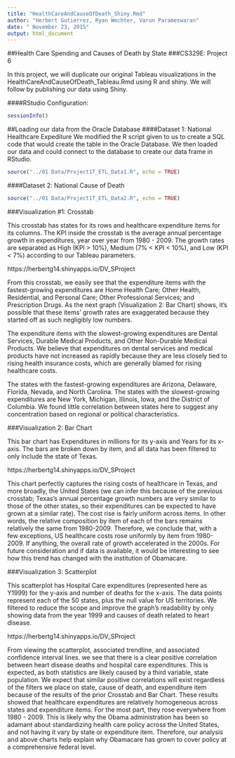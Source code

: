 ```yaml
---
title: "HealthCareAndCauseOfDeath_Shiny.Rmd"
author: "Herbert Gutierrez, Ryan Wechter, Varun Parameswaran"
date: " November 23, 2015"
output: html_document
---
```


##Health Care Spending and Causes of Death by State
###CS329E: Project 6

In this project, we will duplicate our original Tableau visualizations in the HealthCareAndCauseOfDeath_Tableau.Rmd using R and shiny. We will follow by publishing our data using Shiny.

####RStudio Configuration:
```r
sessionInfo()
```


##Loading our data from the Oracle Database
####Dataset 1: National Healthcare Expediture
We modified the R script given to us to create a SQL code that would create the table in the Oracle Database.  We then loaded our data and could connect to the database to create our data frame in RStudio.
```r
source("../01 Data/Project1T_ETL_Data1.R", echo = TRUE)
```


####Dataset 2: National Cause of Death
```r
source("../01 Data/Project1T_ETL_Data2.R", echo = TRUE)
```


###Visualization #1: Crosstab

This crosstab has states for its rows and healthcare expenditure items for its columns. The KPI inside the crosstab is the average annual percentage growth in expenditures, year over year from 1980 - 2009. The growth rates are separated as High (KPI > 10%), Medium (7% < KPI < 10%), and Low (KPI < 7%) according to our Tableau parameters. 


https://herbertg14.shinyapps.io/DV_SProject


From this crosstab, we easily see that the expenditure items with the fastest-growing expenditures are Home Health Care; Other Health, Residential, and Personal Care; Other Professional Services; and Prescription Drugs. As the next graph (Visualization 2: Bar Chart) shows, it's possible that these items' growth rates are exaggerated because they started off as such negligibly low numbers.

The expenditure items with the slowest-growing expenditures are Dental Services, Durable Medical Products, and Other Non-Durable Medical Products. We believe that expenditures on dental services and medical products have not increased as rapidly because they are less closely tied to rising health insurance costs, which are generally blamed for rising healthcare costs.

The states with the fastest-growing expenditures are Arizona, Delaware, Florida, Nevada, and North Carolina. The states with the slowest-growing expenditures are New York, Michigan, Illinois, Iowa, and the District of Columbia. We found little correlation between states here to suggest any concentration based on regional or political characteristics.

###Visualization 2: Bar Chart

This bar chart has Expenditures in millions for its y-axis and Years for its x-axis. The bars are broken down by item, and all data has been filtered to only include the state of Texas.

https://herbertg14.shinyapps.io/DV_SProject

This chart perfectly captures the rising costs of healthcare in Texas, and more broadly, the United States (we can infer this because of the previous crosstab; Texas's annual percentage growth numbers are very similar to those of the other states, so their expenditures can be expected to have grown at a similar rate). The cost rise is fairly uniform across items. In other words, the relative composition by item of each of the bars remains relatively the same from 1980-2009. Therefore, we conclude that, with a few exceptions, US healthcare costs rose uniformly by item from 1980-2009. If anything, the overall rate of growth accelerated in the 2000s. For future consideration and if data is available, it would be interesting to see how this trend has changed with the institution of Obamacare.

###Visualization 3: Scatterplot

This scatterplot has Hospital Care expenditures (represented here as Y1999) for the y-axis and number of deaths for the x-axis. The data points represent each of the 50 states, plus the null value for US territories. We filtered to reduce the scope and improve the graph's readability by only showing data from the year 1999 and causes of death related to heart disease.

https://herbertg14.shinyapps.io/DV_SProject

From viewing the scatterplot, associated trendline, and associated confidence interval lines. we see that there is a clear positive correlation between heart disease deaths and hospital care expenditures. This is expected, as both statistics are likely caused by a third variable, state population. We expect that similar positive correlations will exist regardless of the filters we place on state, cause of death, and expenditure item because of the results of the prior Crosstab and Bar Chart. These results showed that healthcare expenditures are relatively homogeneous across states and expenditure items. For the most part, they rose everywhere from 1980 - 2009. This is likely why the Obama administration has been so adamant about standardizing health care policy across the United States, and not having it vary by state or expenditure item. Therefore, our analysis and above charts help explain why Obamacare has grown to cover policy at a comprehensive federal level.

